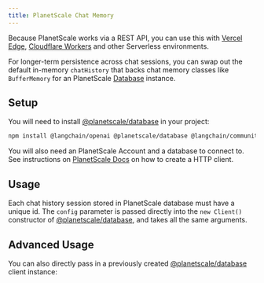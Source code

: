 ```yaml
---
title: PlanetScale Chat Memory
---
```


Because PlanetScale works via a REST API, you can use this with [Vercel Edge](https://vercel.com/docs/concepts/functions/edge-functions/edge-runtime), [Cloudflare Workers](https://developers.cloudflare.com/workers/) and other Serverless environments.

For longer-term persistence across chat sessions, you can swap out the default in-memory `chatHistory` that backs chat memory classes like `BufferMemory` for an PlanetScale [Database](https://planetscale.com/) instance.

## Setup

You will need to install [@planetscale/database](https://github.com/planetscale/database-js) in your project:

```bash npm
npm install @langchain/openai @planetscale/database @langchain/community @langchain/core
```

You will also need an PlanetScale Account and a database to connect to. See instructions on [PlanetScale Docs](https://planetscale.com/docs) on how to create a HTTP client.

## Usage

Each chat history session stored in PlanetScale database must have a unique id.
The `config` parameter is passed directly into the `new Client()` constructor of [@planetscale/database](https://planetscale.com/docs/tutorials/planetscale-serverless-driver), and takes all the same arguments.


<Planetscale />

## Advanced Usage

You can also directly pass in a previously created [@planetscale/database](https://planetscale.com/docs/tutorials/planetscale-serverless-driver) client instance:


<PlanetscaleAdvanced />
